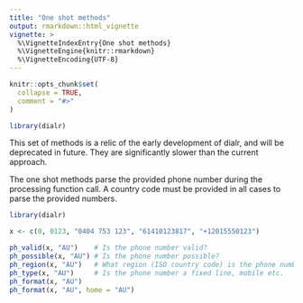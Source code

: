 ---
title: "One shot methods"
output: rmarkdown::html_vignette
vignette: >
  %\VignetteIndexEntry{One shot methods}
  %\VignetteEngine{knitr::rmarkdown}
  %\VignetteEncoding{UTF-8}
---

```{r, include = FALSE}
knitr::opts_chunk$set(
  collapse = TRUE,
  comment = "#>"
)
```

```{r setup, include = FALSE}
library(dialr)
```

This set of methods is a relic of the early development of dialr, and will be deprecated in future. They are significantly slower than the current approach.

The one shot methods parse the provided phone number during the processing function call. A country code must be provided in all cases to parse the provided numbers.

```{r, warning = FALSE}
library(dialr)

x <- c(0, 0123, "0404 753 123", "61410123817", "+12015550123")

ph_valid(x, "AU")    # Is the phone number valid?
ph_possible(x, "AU") # Is the phone number possible?
ph_region(x, "AU")   # What region (ISO country code) is the phone number from?
ph_type(x, "AU")     # Is the phone number a fixed line, mobile etc.
ph_format(x, "AU")
ph_format(x, "AU", home = "AU")
```